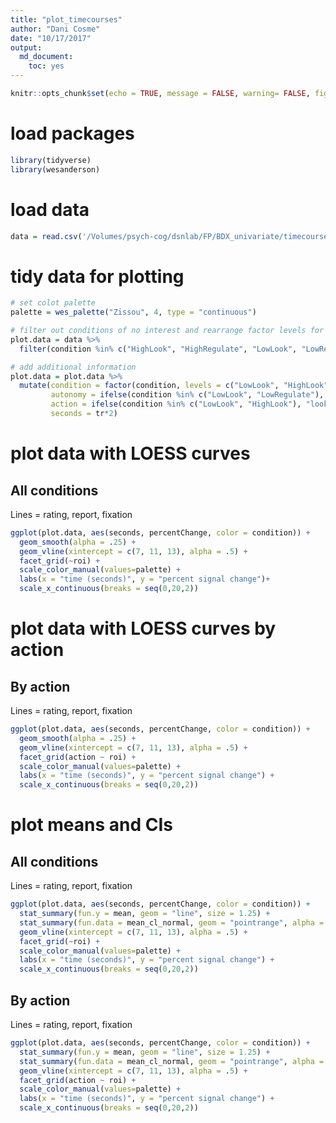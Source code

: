 ```yaml
---
title: "plot_timecourses"
author: "Dani Cosme"
date: "10/17/2017"
output:
  md_document:
    toc: yes
---
```


```r
knitr::opts_chunk$set(echo = TRUE, message = FALSE, warning= FALSE, fig.width = 10, fig.height = 5, dpi = 150)
```

# load packages
```r
library(tidyverse)
library(wesanderson)
```

# load data
```r
data = read.csv('/Volumes/psych-cog/dsnlab/FP/BDX_univariate/timecourses/timecourses.csv')
```

# tidy data for plotting
```r
# set colot palette
palette = wes_palette("Zissou", 4, type = "continuous")

# filter out conditions of no interest and rearrange factor levels for plotting
plot.data = data %>%
  filter(condition %in% c("HighLook", "HighRegulate", "LowLook", "LowRegulate")) 

# add additional information 
plot.data = plot.data %>%
  mutate(condition = factor(condition, levels = c("LowLook", "HighLook", "LowRegulate", "HighRegulate")),
         autonomy = ifelse(condition %in% c("LowLook", "LowRegulate"), "low", "high"),
         action = ifelse(condition %in% c("LowLook", "HighLook"), "look", "regulate"),
         seconds = tr*2)
```

# plot data with LOESS curves
## All conditions
Lines = rating, report, fixation
```r
ggplot(plot.data, aes(seconds, percentChange, color = condition)) +
  geom_smooth(alpha = .25) + 
  geom_vline(xintercept = c(7, 11, 13), alpha = .5) + 
  facet_grid(~roi) +
  scale_color_manual(values=palette) + 
  labs(x = "time (seconds)", y = "percent signal change")+ 
  scale_x_continuous(breaks = seq(0,20,2))
```

# plot data with LOESS curves by action
## By action
Lines = rating, report, fixation
```r
ggplot(plot.data, aes(seconds, percentChange, color = condition)) +
  geom_smooth(alpha = .25) + 
  geom_vline(xintercept = c(7, 11, 13), alpha = .5) + 
  facet_grid(action ~ roi) +
  scale_color_manual(values=palette) + 
  labs(x = "time (seconds)", y = "percent signal change") + 
  scale_x_continuous(breaks = seq(0,20,2))
```

# plot means and CIs
## All conditions
Lines = rating, report, fixation
```r
ggplot(plot.data, aes(seconds, percentChange, color = condition)) +
  stat_summary(fun.y = mean, geom = "line", size = 1.25) + 
  stat_summary(fun.data = mean_cl_normal, geom = "pointrange", alpha = .5) +
  geom_vline(xintercept = c(7, 11, 13), alpha = .5) + 
  facet_grid(~roi) +
  scale_color_manual(values=palette) + 
  labs(x = "time (seconds)", y = "percent signal change") + 
  scale_x_continuous(breaks = seq(0,20,2))
```

## By action
Lines = rating, report, fixation
```r
ggplot(plot.data, aes(seconds, percentChange, color = condition)) +
  stat_summary(fun.y = mean, geom = "line", size = 1.25) + 
  stat_summary(fun.data = mean_cl_normal, geom = "pointrange", alpha = .5) +
  geom_vline(xintercept = c(7, 11, 13), alpha = .5) + 
  facet_grid(action ~ roi) +
  scale_color_manual(values=palette) + 
  labs(x = "time (seconds)", y = "percent signal change") + 
  scale_x_continuous(breaks = seq(0,20,2))
```